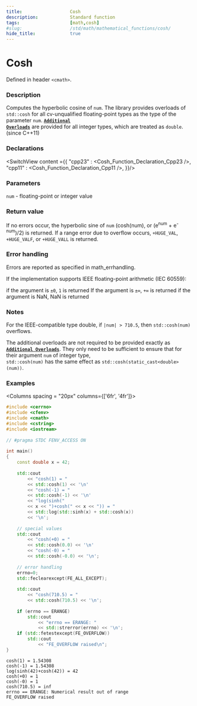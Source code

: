 ```yaml
---
title:                  Cosh
description:            Standard function
tags:                   [math,cosh]
#slug:                  /std/math/mathematical_functions/cosh/
hide_title:             true
---
```




# Cosh

Defined in header `<cmath>`.

### Description
Computes the hyperbolic cosine of `num`. The library provides overloads of `std::cosh` for all cv-unqualified floating-point types as the type of the parameter `num`. <Since v='cpp23'></Since>
<a href='#declarations'><code><b>Additional Overloads</b></code></a> are provided for all integer types, which are treated as `double`.
(since C++11)


### Declarations

<SwitchView content ={{
    "cpp23" : <Cosh_Function_Declaration_Cpp23 />,
    "cpp11" : <Cosh_Function_Declaration_Cpp11 />,
}}/>


### Parameters

 `num` - floating-point or integer value

### Return value

If no errors occur, the hyperbolic sine of `num` (cosh(num), or (e<sup>num</sup> + e<sup>-num</sup>)/2) is returned.
If a range error due to overflow occurs,  `+HUGE_VAL`,` +HUGE_VALF`, or `+HUGE_VALL` is returned.

### Error handling

Errors are reported as specified in math_errhandling.

If the implementation supports IEEE floating-point arithmetic (IEC 60559):

if the argument is `±0`, `1` is returned
If the argument is `±∞`, `+∞` is returned
if the argument is NaN, NaN is returned


### Notes

For the IEEE-compatible type double, if `|num| > 710.5`, then `std::cosh(num)` overflows.

The additional overloads are not required to be provided exactly as <a href='#declarations'><code><b>Additional Overloads</b></code></a>. 
They only need to be sufficient to ensure that for their argument `num` of integer type, <br/>
`std::cosh(num)` has the same effect as `std::cosh(static_cast<double>(num))`.


### Examples



<Columns spacing = "20px" columns={['6fr', '4fr']}>
<div>

```cpp
#include <cerrno>
#include <cfenv>
#include <cmath>
#include <cstring>
#include <iostream>
 
// #pragma STDC FENV_ACCESS ON
 
int main()
{
    const double x = 42;
 
    std::cout 
        << "cosh(1) = " 
        << std::cosh(1) << '\n'
        << "cosh(-1) = " 
        << std::cosh(-1) << '\n'
        << "log(sinh(" 
        << x << ")+cosh(" << x << ")) = "
        << std::log(std::sinh(x) + std::cosh(x)) 
        << '\n';
 
    // special values
    std::cout 
        << "cosh(+0) = " 
        << std::cosh(0.0) << '\n'
        << "cosh(-0) = " 
        << std::cosh(-0.0) << '\n';
 
    // error handling
    errno=0;
    std::feclearexcept(FE_ALL_EXCEPT);
 
    std::cout 
        << "cosh(710.5) = " 
        << std::cosh(710.5) << '\n';
 
    if (errno == ERANGE)
        std::cout 
            << "errno == ERANGE: " 
            << std::strerror(errno) << '\n';
    if (std::fetestexcept(FE_OVERFLOW))
        std::cout 
            << "FE_OVERFLOW raised\n";
}

```

</div>

<div>

```plaintext title="Possible Result"
cosh(1) = 1.54308
cosh(-1) = 1.54308
log(sinh(42)+cosh(42)) = 42
cosh(+0) = 1
cosh(-0) = 1
cosh(710.5) = inf
errno == ERANGE: Numerical result out of range
FE_OVERFLOW raised
```

</div>
</Columns>
